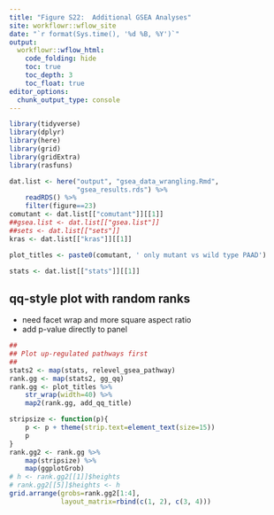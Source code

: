 ```yaml
---
title: "Figure S22:  Additional GSEA Analyses"
site: workflowr::wflow_site
date: "`r format(Sys.time(), '%d %B, %Y')`"
output:
  workflowr::wflow_html:
    code_folding: hide
    toc: true
    toc_depth: 3
    toc_float: true
editor_options:
  chunk_output_type: console
---
```


```r
library(tidyverse)
library(dplyr)
library(here)
library(grid)
library(gridExtra)
library(rasfuns)
```


```r
dat.list <- here("output", "gsea_data_wrangling.Rmd",
                 "gsea_results.rds") %>%
    readRDS() %>%
    filter(figure==23)
comutant <- dat.list[["comutant"]][[1]]
##gsea.list <- dat.list[["gsea.list"]]
##sets <- dat.list[["sets"]]
kras <- dat.list[["kras"]][[1]]

plot_titles <- paste0(comutant, ' only mutant vs wild type PAAD')
```



```r
stats <- dat.list[["stats"]][[1]]
```

## qq-style plot with random ranks

- need facet wrap and more square aspect ratio
- add p-value directly to panel

```r
##
## Plot up-regulated pathways first
##
stats2 <- map(stats, relevel_gsea_pathway)
rank.gg <- map(stats2, gg_qq)
rank.gg <- plot_titles %>%
    str_wrap(width=40) %>%
    map2(rank.gg, add_qq_title)
```

```r
stripsize <- function(p){
    p <- p + theme(strip.text=element_text(size=15))
    p
}
rank.gg2 <- rank.gg %>%
    map(stripsize) %>%
    map(ggplotGrob)
# h <- rank.gg2[[1]]$heights
# rank.gg2[[5]]$heights <- h
grid.arrange(grobs=rank.gg2[1:4],
             layout_matrix=rbind(c(1, 2), c(3, 4)))
```
